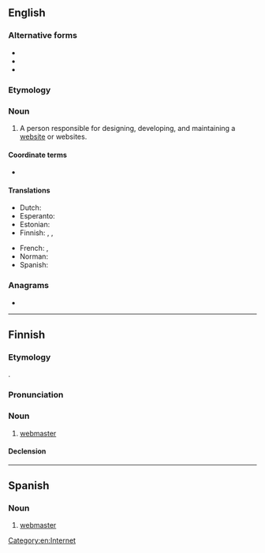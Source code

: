 {{also|Webmaster}}
==English==

===Alternative forms===
* {{l|en|Web master}}
* {{l|en|web master}}
* {{l|en|Webmaster}}

===Etymology===
{{compound|en|Web|master}}

===Noun===
{{en-noun}}

# A person responsible for designing, developing, and maintaining a [[website]] or websites.

====Coordinate terms====
* {{l|en|webmistress}}

====Translations====
{{trans-top|the person responsible for maintaining a website}}
* Dutch: {{t+|nl|webmaster|m}}
* Esperanto: {{t|eo|retejestro}}
* Estonian: {{t|et|veebmeister}}
* Finnish: {{t|fi|sivustovastaava}}, {{t|fi|verkkovastaava}}, {{t|fi|webmaster}}
{{trans-mid}}
* French: {{t+|fr|webmestre}}, {{t+|fr|webmaster}}
* Norman: {{t|nrf|maître-pêtre|m}}
* Spanish: {{t|es|webmaster|m}}
{{trans-bottom}}

===Anagrams===
* {{anagrams|en|a=abeemrstw|webstream}}

[[Category:en:Internet]]

----

==Finnish==

===Etymology===
{{ubor|fi|en|webmaster}}.

===Pronunciation===
{{fi-pronunciation|web-ma(:)ster}}

===Noun===
{{fi-noun}}

# [[#English|webmaster]]
#: {{syn|fi|sivustovastaava|verkkovastaava}}

====Declension====
{{fi-decl-paperi|webmaster|a|i=0}}

----

==Spanish==

===Noun===
{{es-noun|mf|webmasters|pl2=webmaster}}

# [[#English|webmaster]]